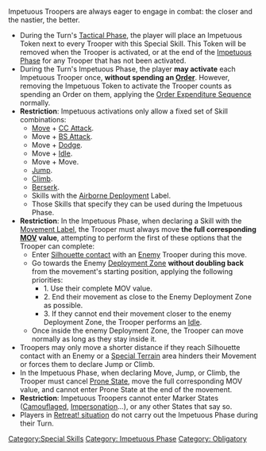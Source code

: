 {{n5-section-special-skills}}


Impetuous Troopers are always eager to engage in combat: the closer and the nastier, the better.

{{css_skillbox |black|  IMPETUOUS  | AUTOMATIC SKILL }}
{{skill-label | Impetuous Phase, Obligatory. }}

{{effects}}
* During the Turn's [[Tactical Phase]], the player will place an Impetuous Token next to every Trooper with this Special Skill. This Token will be removed when the Trooper is activated, or at the end of the [[Impetuous Phase]] for any Trooper that has not been activated.
* During the Turn's Impetuous Phase, the player '''may activate''' each Impetuous Trooper once, '''without spending an [[Order]]'''. However, removing the Impetuous Token to activate the Trooper counts as spending an Order on them, applying the [[Order Expenditure Sequence]] normally.
* '''Restriction''': Impetuous activations only allow a fixed set of Skill combinations:
** [[Move]] + [[CC Attack]].
** Move + [[BS Attack]].
** Move + [[Dodge]].
** Move + [[Idle]].
** Move + Move.
** [[Jump]].
** [[Climb]].
** [[Berserk]].
** Skills with the [[Airborne Deployment]] Label.
** Those Skills that specify they can be used during the Impetuous Phase.
* '''Restriction''': In the Impetuous Phase, when declaring a Skill with the [[Movement Label]], the Trooper must always move '''the full corresponding [[MOV]] value''', attempting to perform the first of these options that the Trooper can complete:
** Enter [[Silhouette contact]] with an [[Enemy]] Trooper during this move.
** Go towards the Enemy [[Deployment Zone]] '''without doubling back''' from the movement's starting position, applying the following priorities:
*** 1. Use their complete MOV value.
*** 2. End their movement as close to the Enemy Deployment Zone as possible.
*** 3. If they cannot end their movement closer to the enemy Deployment Zone, the Trooper performs an [[Idle]].
** Once inside the enemy Deployment Zone, the Trooper can move normally as long as they stay inside it.
* Troopers may only move a shorter distance if they reach Silhouette contact with an Enemy or a [[Special Terrain]] area hinders their Movement or forces them to declare Jump or Climb.
* In the Impetuous Phase, when declaring Move, Jump, or Climb, the Trooper must cancel [[Prone State]], move the full corresponding MOV value, and cannot enter Prone State at the end of the movement.
* '''Restriction''': Impetuous Troopers cannot enter Marker States ([[Camouflaged]], [[Impersonation State | Impersonation]]...), or any other States that say so.
* Players in [[Retreat Situation | Retreat! situation]] do not carry out the Impetuous Phase during their Turn.
{{css_skillbox-end}}



{{n5-section-special-skills}}




[[Category:Special Skills]]

<!-- Label and Trait categories. -->
[[Category: Impetuous Phase ]]
[[Category: Obligatory ]]